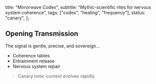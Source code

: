  title: "Mirrorwave Codex",
  subtitle: "Mythic-scientific rites for nervous system coherence",
  tags: ["codex", "healing", "frequency"],
  status: "canary",
};

## Opening Transmission

The signal is gentle, precise, and sovereign…

- Coherence tables  
- Entrainment release  
- Nervous system repair  

> Canary note: content evolves rapidly.
